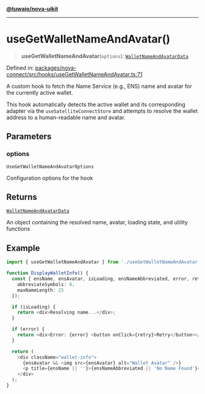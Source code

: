 [**@tuwaio/nova-uikit**](../../../../README.md)

***

# useGetWalletNameAndAvatar()

> **useGetWalletNameAndAvatar**(`options`): [`WalletNameAndAvatarData`](../interfaces/WalletNameAndAvatarData.md)

Defined in: [packages/nova-connect/src/hooks/useGetWalletNameAndAvatar.ts:71](https://github.com/TuwaIO/nova-uikit/blob/de8bac39e15b4993550215cf3f0a1afe317b2eae/packages/nova-connect/src/hooks/useGetWalletNameAndAvatar.ts#L71)

A custom hook to fetch the Name Service (e.g., ENS) name and avatar
for the currently active wallet.

This hook automatically detects the active wallet and its corresponding
adapter via the `useSatelliteConnectStore` and attempts to resolve the
wallet address to a human-readable name and avatar.

## Parameters

### options

`UseGetWalletNameAndAvatarOptions`

Configuration options for the hook

## Returns

[`WalletNameAndAvatarData`](../interfaces/WalletNameAndAvatarData.md)

An object containing the resolved name, avatar, loading state, and utility functions

## Example

```typescript
import { useGetWalletNameAndAvatar } from './useGetWalletNameAndAvatar';

function DisplayWalletInfo() {
  const { ensName, ensAvatar, isLoading, ensNameAbbreviated, error, retry } = useGetWalletNameAndAvatar({
    abbreviateSymbols: 8,
    maxNameLength: 25
  });

  if (isLoading) {
    return <div>Resolving name...</div>;
  }

  if (error) {
    return <div>Error: {error} <button onClick={retry}>Retry</button></div>;
  }

  return (
    <div className="wallet-info">
      {ensAvatar && <img src={ensAvatar} alt="Wallet Avatar" />}
      <p title={ensName || ''}>{ensNameAbbreviated || 'No Name Found'}</p>
    </div>
  );
}
```
